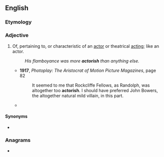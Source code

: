 ==English==

===Etymology===
{{suffix|en|actor|ish}}

===Adjective===
{{en-adj}}

# Of, pertaining to, or characteristic of an [[actor]] or theatrical [[acting]]; like an actor.
#: ''His flamboyance was more '''actorish''' than anything else.''
#* '''1917''', ''Photoplay: The Aristocrat of Motion Picture Magazines'', page 82
#*: It seemed to me that Rockcliffe Fellows, as Randolph, was altogether too '''actorish'''. I should have preferred John Bowers, the altogether natural mild villain, in this part.
#* {{quote-book|en|year=2009|author=Jackie Strachan|author2=Jane Moseley|title=Fantasy Art Bible|publisher=Chartwell|isbn=9780785825524|page=97
|passage=Do not be too frightened of making your characters perform exaggerated, '''actorish''' gestures.}}

====Synonyms====
* {{l|en|actorlike}}

===Anagrams===
* {{anagrams|en|a=achiorst|Rhacotis|Torchias|chariots|chorista|haricots}}
